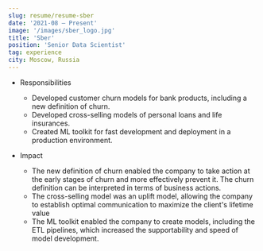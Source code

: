 ```yaml
---
slug: resume/resume-sber
date: '2021-08 – Present'
image: '/images/sber_logo.jpg'
title: 'Sber'
position: 'Senior Data Scientist'
tag: experience
city: Moscow, Russia
---
```



* Responsibilities
  * Developed customer churn models for bank products, including a new definition of churn.
  * Developed cross-selling models of personal loans and life insurances.
  * Created ML toolkit for fast development and deployment in a production environment.

  
* Impact
  * The new definition of churn enabled the company to take action at the early stages of churn and more effectively prevent it. The churn definition can be interpreted in terms of business actions.
  * The cross-selling model was an uplift model, allowing the company to establish optimal communication to maximize the client's lifetime value
  * The ML toolkit enabled the company to create models, including the ETL pipelines, which increased the supportability and speed of model development.